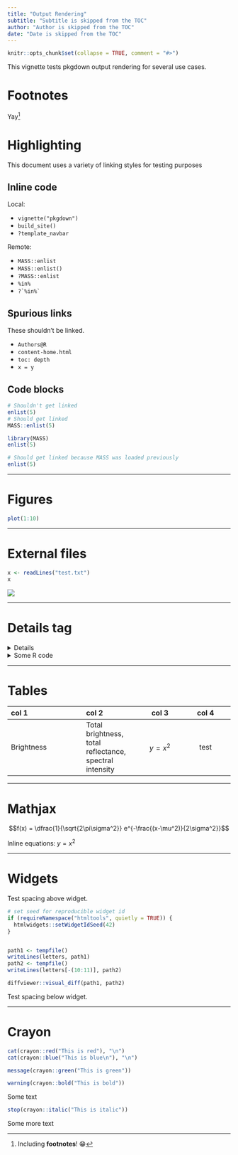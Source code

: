 ```yaml
---
title: "Output Rendering"
subtitle: "Subtitle is skipped from the TOC"
author: "Author is skipped from the TOC"
date: "Date is skipped from the TOC"
---
```


```r
knitr::opts_chunk$set(collapse = TRUE, comment = "#>")
```

This vignette tests pkgdown output rendering for several use cases.

# Footnotes

Yay[^footnote]
 
 
[^footnote]: Including **footnotes**! 😁

# Highlighting

This document uses a variety of linking styles for testing purposes

## Inline code

Local:

* `vignette("pkgdown")`
* `build_site()`
* `?template_navbar`

Remote:

* `MASS::enlist`
* `MASS::enlist()`
* `?MASS::enlist`
* `%in%`
* `` ?`%in%` ``

## Spurious links

These shouldn't be linked.

* `Authors@R`
* `content-home.html`
* `toc: depth`
* `x = y`

## Code blocks

```r
# Shouldn't get linked
enlist(5)
# Should get linked
MASS::enlist(5)
```

```r
library(MASS)
enlist(5)
```

```r
# Should get linked because MASS was loaded previously
enlist(5)
```

---

# Figures

```r
plot(1:10)
```

---

# External files

```r
x <- readLines("test.txt")
x
```

![](bacon.jpg)

---

# Details tag

<details>
  This should only be shown when required
</details>

<details>
<summary>Some R code</summary>
  
```r
1 + 2
```
</details>

---

# Tables

| col 1 | col 2 | col 3 | col 4 |
|:---------------|:-----------|:-------:|:---------:|
| Brightness     | Total brightness, total reflectance, spectral intensity | $$y = x^2$$ | test |

---

# Mathjax

$$f(x) = \dfrac{1}{\sqrt{2\pi\sigma^2}} e^{-\frac{(x-\mu^2)}{2\sigma^2}}$$

Inline equations: $y=x^2$

---

# Widgets

Test spacing above widget.

```r
# set seed for reproducible widget id
if (requireNamespace("htmltools", quietly = TRUE)) {
  htmlwidgets::setWidgetIdSeed(42)
}


path1 <- tempfile()
writeLines(letters, path1)
path2 <- tempfile()
writeLines(letters[-(10:11)], path2)

diffviewer::visual_diff(path1, path2)
```

Test spacing below widget.

---

# Crayon

```r
cat(crayon::red("This is red"), "\n")
cat(crayon::blue("This is blue\n"), "\n")

message(crayon::green("This is green"))

warning(crayon::bold("This is bold"))
```
Some text

```r
stop(crayon::italic("This is italic"))
```

Some more text

